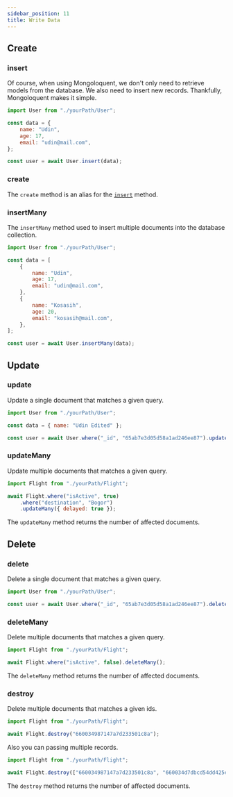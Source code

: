 ```yaml
---
sidebar_position: 11
title: Write Data
---
```



## Create

### insert

Of course, when using Mongoloquent, we don't only need to retrieve models from the database. We also need to insert new records. Thankfully, Mongoloquent makes it simple.

```js
import User from "./yourPath/User";

const data = {
	name: "Udin",
	age: 17,
	email: "udin@mail.com",
};

const user = await User.insert(data);
```

### create

The `create` method is an alias for the [`insert`](#insertdata) method.

### insertMany

The `insertMany` method used to insert multiple documents into the database collection.

```js
import User from "./yourPath/User";

const data = [
	{
		name: "Udin",
		age: 17,
		email: "udin@mail.com",
	},
	{
		name: "Kosasih",
		age: 20,
		email: "kosasih@mail.com",
	},
];

const user = await User.insertMany(data);
```

## Update

### update

Update a single document that matches a given query.

```js
import User from "./yourPath/User";

const data = { name: "Udin Edited" };

const user = await User.where("_id", "65ab7e3d05d58a1ad246ee87").update(data);
```

### updateMany

Update multiple documents that matches a given query.

```js
import Flight from "./yourPath/Flight";

await Flight.where("isActive", true)
	.where("destination", "Bogor")
	.updateMany({ delayed: true });
```

The `updateMany` method returns the number of affected documents.

## Delete

### delete

Delete a single document that matches a given query.

```js
import User from "./yourPath/User";

const user = await User.where("_id", "65ab7e3d05d58a1ad246ee87").delete();
```

### deleteMany

Delete multiple documents that matches a given query.

```js
import Flight from "./yourPath/Flight";

await Flight.where("isActive", false).deleteMany();
```

The `deleteMany` method returns the number of affected documents.

### destroy

Delete multiple documents that matches a given ids.

```js
import Flight from "./yourPath/Flight";

await Flight.destroy("660034987147a7d233501c8a");
```

Also you can passing multiple records.

```js
import Flight from "./yourPath/Flight";

await Flight.destroy(["660034987147a7d233501c8a", "660034d7dbcd54dd425e2723"]);
```

The `destroy` method returns the number of affected documents.

<Sponsor />
